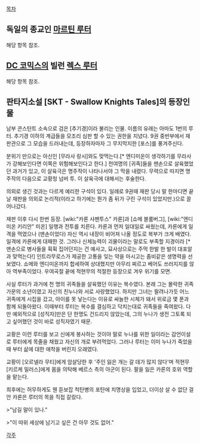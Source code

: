 [[목차]]
== 독일의 종교인 [[마르틴 루터]] ==
해당 항목 참조.

== [[DC 코믹스]]의 빌런 [[렉스 루터]] ==
해당 항목 참조.

== 판타지소설 [SKT - Swallow Knights Tales]의 등장인물 ==
남부 콘스탄트 소속으로 검은 [추기경]이라 불리는 인물.  이름의 유래는 아마도 1번의 루터. 추기경 이하의 계급들을 모조리 심판 할 수 있는 권한을 지녔다. 9권 중반부에서 재판관으로 그 모습을 드러내는데, 등장하자마자 그 무지막지한 [포스]를 풍겨주신다.

분위기 만으로는 아신인 [무라사 랑시]와도 맞먹는다.[* 엔디미온이 생각하기를 무라사가 강해보인다면 이쪽은 위험해보인다고 한다.] 천여명의 [귀족]들을 맨손으로 살육했었던 과거가 있고, 이 살육극은 명주작이 나타나서야 그 막을 내렸다. 무력으로 따지면 명주작의 다음으로 교황청 넘버 투. 이 살육극에 대해서는 후술한다.

의외로 생긴 것과는 다르게 예리한 구석이 있다. 일례로 9권때 재판 당시 말 한마디면 끝날 재판을 의외로 논리적(이라고 하기에는 뭔가 좀 뒤가 구린 구석이 있었지만.)으로 끌어나갔다. 


재판 이후 다시 한번 등장. [wiki:"카론 샤펜투스" 카론]과 [쇼메 블룸버그], [wiki:"엔디미온 키리안" 미온] 일행과 전투를 치른다. 카론과 먼저 일대일로 싸웠는데, 카론에게 일격을 먹였으나 (맨손이었다) 자신 역시 내장이 비어져 나올 정도로 복부가 크게 배였다. 일격에 카론에게 대패한 것. 그러나 신체능력이 괴물이라는 말로도 부족할 지경이라 [* 맨손으로 병사들을 휙휙 집어던지는 건 예사고, 묘사상으로는 주먹 한발 한 발이 대포알과 맞먹는다!] 인트라무로스가 제공한 고통을 잊는 약을 마시고는 좀비같은 생명력을 선보였다. 쇼메와 엔디미온까지 합세하여 상대했지만 아무리 찌르고 베어도 쓰러지지를 않아 역부족이었다. 우여곡절 끝에 적현무의 적절한 등장으로 겨우 위기를 모면.

사실 루터가 과거에 천 명의 귀족들을 살육했던 이유는 복수였다. 본래 그는 몰락한 귀족 가문의 소년이였고 자신의 친누나와 서로 사랑했었다. 하지만 그녀는 팔려나가듯 어느 귀족에게 시집을 갔고, 아이를 못 낳는다는 이유로 싸늘한 시체가 돼서 위로금 몇 푼과 함께 되돌아왔다. 이때부터 루터는 복수를 결심하고 닥치는대로 귀족들을 죽여왔다. 다만 예외적으로 [성직자]만은 단 한명도 건드리지 않았는데, 그의 누나가 생전 그토록 되고 싶어했던 것이 바로 성직자였기 때문.

교황은 이런 루터를 보고 신에게 봉사하는 것이야 말로 누나를 위한 일이라는 감언이설로 루터에게 목줄을 채웠고 자신의 개로 부려먹었다. 그러나 루터는 이미 누나가 죽었을 때 부터 삶에 대한 애착을 버린지 오래였다.

교황이 [오르넬라 무티]에게 암살당한 후 '주인 잃은 개는 갈 데가 많지 않다'며 적현무 [키르케 밀러스]에게 몸을 의탁해 베르스 측의 아군이 된다. 팔을 잃은 카론의 호위 역할을 맡는다. 

최후에는 허무하게도 웬 듣보잡 척탄병의 포탄에 치명상을 입었고, 더이상 살 수 없단 걸 안 카론은 루터의 목을 직접 갈랐다.

>"남길 말이 있나."

>"이 따위 세상에 남기고 싶은 건 아무 것도 없어."


[[각주]]
